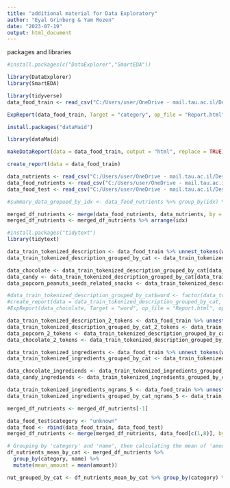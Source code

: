 ```yaml
---
title: "additional material for Data Exploratory"
author: "Eyal Grinberg & Yam Rozen"
date: "2023-07-19"
output: html_document
---
```


packages and libraries
```r
#install.packages(c("DataExplorer","SmartEDA"))
```
```r
library(DataExplorer)
library(SmartEDA)
```
```r
library(tidyverse)
data_food_train <- read_csv("C:/Users/user/OneDrive - mail.tau.ac.il/Desktop/R/data science apps/final_project/Final_Project-EyalGrinberg/data/food_train.csv")
```

```r
ExpReport(data_food_train, Target = "category", op_file = "Report.html", op_dir = getwd())
```

```r
install.packages("dataMaid")
```
```r
library(dataMaid)
```
```r
makeDataReport(data = data_food_train, output = "html", replace = TRUE)
```
```r
create_report(data = data_food_train)
```

```r
data_nutrients <- read_csv("C:/Users/user/OneDrive - mail.tau.ac.il/Desktop/R/data science apps/final_project/Final_Project-EyalGrinberg/data/nutrients.csv")
data_food_nutrients <- read_csv("C:/Users/user/OneDrive - mail.tau.ac.il/Desktop/R/data science apps/final_project/Final_Project-EyalGrinberg/data/food_nutrients.csv")
data_food_test <- read_csv("C:/Users/user/OneDrive - mail.tau.ac.il/Desktop/R/data science apps/final_project/Final_Project-EyalGrinberg/data/food_test.csv")

```
```r
#summary_data_gropued_by_idx <- data_food_nutrients %>% group_by(idx) %>% summarize()
```

```r
merged_df_nutrients <- merge(data_food_nutrients, data_nutrients, by = "nutrient_id", all.x = TRUE)
merged_df_nutrients <- merged_df_nutrients %>% arrange(idx)
```

```r
#install.packages("tidytext")
library(tidytext)
```

```r
data_train_tokenized_description <- data_food_train %>% unnest_tokens(word, description) %>% count(category, word, sort = TRUE)
data_train_tokenized_description_grouped_by_cat <- data_train_tokenized_description %>% group_by(category) %>% summarise(word, n)
```

```r
data_chocolate <- data_train_tokenized_description_grouped_by_cat[data_train_tokenized_description_grouped_by_cat$category == "chocolate" , ]
data_candy <- data_train_tokenized_description_grouped_by_cat[data_train_tokenized_description_grouped_by_cat$category == "candy" , ]
data_popcorn_peanuts_seeds_related_snacks <- data_train_tokenized_description_grouped_by_cat[data_train_tokenized_description_grouped_by_cat$category == "popcorn_peanuts_seeds_related_snacks" , ]

#data_train_tokenized_description_grouped_by_cat$word <- factor(data_train_tokenized_description_grouped_by_cat$word)
#create_report(data = data_train_tokenized_description_grouped_by_cat, y = "n")
#ExpReport(data_chocolate, Target = "word", op_file = "Report.html", op_dir = getwd())
```


```r
data_train_tokenized_description_2_tokens <- data_food_train %>% unnest_tokens(bigram, description, token = "ngrams", n = 2) %>% count(category, bigram, sort = TRUE)
data_train_tokenized_description_grouped_by_cat_2_tokens <- data_train_tokenized_description_2_tokens %>% group_by(category) %>% summarise(bigram, n)
data_popcorn_2_tokens <- data_train_tokenized_description_grouped_by_cat_2_tokens[data_train_tokenized_description_grouped_by_cat_2_tokens$category == "popcorn_peanuts_seeds_related_snacks" , ]
data_chocolate_2_tokens <- data_train_tokenized_description_grouped_by_cat_2_tokens[data_train_tokenized_description_grouped_by_cat_2_tokens$category == "chocolate" , ]
```


```r
data_train_tokenized_ingredients <- data_food_train %>% unnest_tokens(word, ingredients) %>% count(category, word, sort = TRUE)
data_train_tokenized_ingredients_grouped_by_cat <- data_train_tokenized_ingredients %>% group_by(category) %>% summarise(word, n)
```

```r
data_chocolate_ingrediends <- data_train_tokenized_ingredients_grouped_by_cat[data_train_tokenized_ingredients_grouped_by_cat$category == "chocolate" , ]
data_candy_ingrediends <- data_train_tokenized_ingredients_grouped_by_cat[data_train_tokenized_ingredients_grouped_by_cat$category == "candy" , ]
```

```r
data_train_tokenized_ingredients_ngrams_5 <- data_food_train %>% unnest_tokens(word, ingredients, token = "ngrams", n = 5) %>% count(category, word, sort = TRUE)
data_train_tokenized_ingredients_grouped_by_cat_ngrams_5 <- data_train_tokenized_ingredients_ngrams_5 %>% group_by(category) %>% summarise(word, n)
```

```r
merged_df_nutrients <- merged_df_nutrients[-1]
```


```r
data_food_test$category <- "unknown"
data_food <- rbind(data_food_train, data_food_test)
merged_df_nutrients <- merge(merged_df_nutrients, data_food[c(1,8)], by = "idx", all.x = TRUE)
```

```r
# Grouping by 'category' and 'name', then calculating the mean of 'amount'
df_nutrients_mean_by_cat <- merged_df_nutrients %>%
  group_by(category, name) %>%
  mutate(mean_amount = mean(amount))
```

```r
nut_grouped_by_cat <- df_nutrients_mean_by_cat %>% group_by(category) %>% reframe(mean_amount)
```

